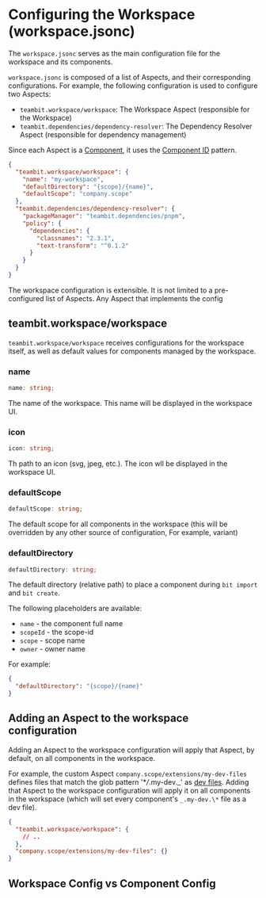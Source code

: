
# Configuring the Workspace (workspace.jsonc)

The `workspace.jsonc` serves as the main configuration file for the workspace and its components.

`workspace.jsonc` is composed of a list of Aspects, and their corresponding configurations.
For example, the following configuration is used to configure two Aspects:

- `teambit.workspace/workspace`: The Workspace Aspect (responsible for the Workspace)
- `teambit.dependencies/dependency-resolver`: The Dependency Resolver Aspect (responsible for dependency management)

Since each Aspect is a [Component](/docs/components/components-overview), it uses the [Component ID](/docs/components/component-id) pattern.

```json
{
  "teambit.workspace/workspace": {
    "name": "my-workspace",
    "defaultDirectory": "{scope}/{name}",
    "defaultScope": "company.scope"
  },
  "teambit.dependencies/dependency-resolver": {
    "packageManager": "teambit.dependencies/pnpm",
    "policy": {
      "dependencies": {
        "classnames": "2.3.1",
        "text-transform": "^0.1.2"
      }
    }
  }
}
```

The workspace configuration is extensible. It is not limited to a pre-configured list of Aspects. Any Aspect that implements the config

## teambit.workspace/workspace

`teambit.workspace/workspace` receives configurations for the workspace itself, as well as default values for components managed by the workspace.

### name

```ts
name: string;
```

The name of the workspace. This name will be displayed in the workspace UI.

### icon

```ts
icon: string;
```

Th path to an icon (svg, jpeg, etc.). The icon wll be displayed in the workspace UI.

### defaultScope

```ts
defaultScope: string;
```

The default scope for all components in the workspace (this will be overridden by any other source of configuration, For example, variant)

### defaultDirectory

```ts
defaultDirectory: string;
```

The default directory (relative path) to place a component during `bit import` and `bit create`.

The following placeholders are available:

<!-- TODO: add links to component id page -->

- `name` - the component full name
- `scopeId` - the scope-id
- `scope` - scope name
- `owner` - owner name

For example:

```json
{
  "defaultDirectory": "{scope}/{name}"
}
```

## Adding an Aspect to the workspace configuration

Adding an Aspect to the workspace configuration will apply that Aspect, by default, on all components in the workspace.

For example, the custom Aspect `company.scope/extensions/my-dev-files` defines files that match the glob pattern '\*_/_.my-dev._' as [dev files](/docs/components/dev-files).
Adding that Aspect to the workspace configuration will apply it on all components in the workspace (which will set every component's `_.my-dev.\*` file as a dev file).

```json
{
  "teambit.workspace/workspace": {
    // ..
  },
  "company.scope/extensions/my-dev-files": {}
}
```

## Workspace Config vs Component Config

<WsConfigVsCompConfig />
